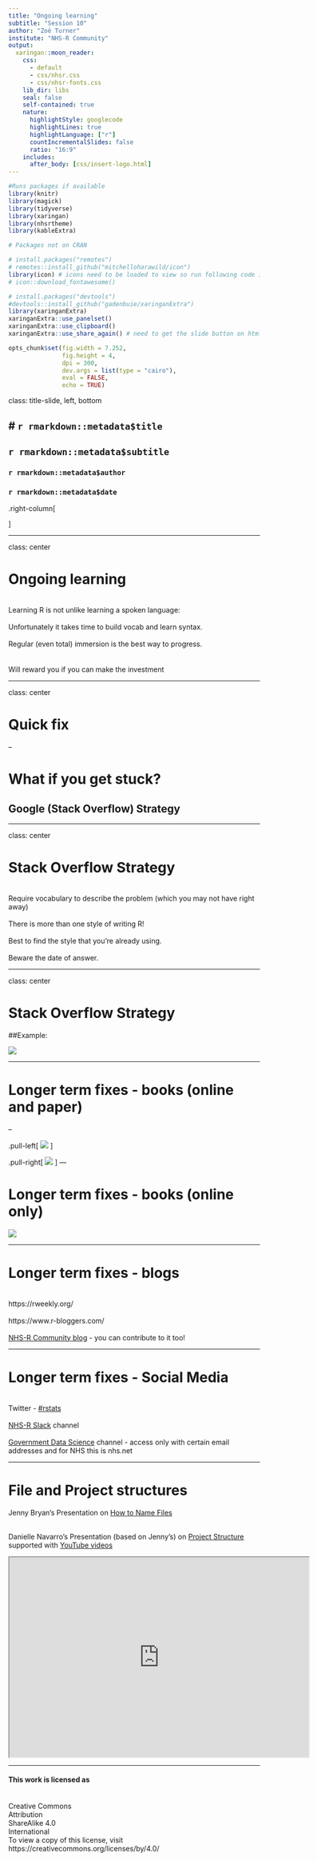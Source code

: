 ```yaml
---
title: "Ongoing learning"
subtitle: "Session 10"
author: "Zoë Turner"
institute: "NHS-R Community"
output:
  xaringan::moon_reader:
    css: 
      - default
      - css/nhsr.css
      - css/nhsr-fonts.css
    lib_dir: libs
    seal: false
    self-contained: true
    nature:
      highlightStyle: googlecode
      highlightLines: true
      highlightLanguage: ["r"]
      countIncrementalSlides: false
      ratio: "16:9"
    includes:
      after_body: [css/insert-logo.html]
---
```


```r

#Runs packages if available
library(knitr)
library(magick)
library(tidyverse)
library(xaringan)
library(nhsrtheme)
library(kableExtra)

# Packages not on CRAN

# install.packages("remotes")
# remotes::install_github("mitchelloharawild/icon")
library(icon) # icons need to be loaded to view so run following code if not already done
# icon::download_fontawesome()

# install.packages("devtools")
#devtools::install_github("gadenbuie/xaringanExtra")
library(xaringanExtra)
xaringanExtra::use_panelset()
xaringanExtra::use_clipboard()
xaringanExtra::use_share_again() # need to get the slide button on html view

opts_chunk$set(fig.width = 7.252,
               fig.height = 4,
               dpi = 300,
               dev.args = list(type = "cairo"),
               eval = FALSE, 
               echo = TRUE)

```

class: title-slide, left, bottom

# `r rmarkdown::metadata$title`
----
## **`r rmarkdown::metadata$subtitle`**
### `r rmarkdown::metadata$author`
### `r rmarkdown::metadata$date`

.right-column[

]

---

class: center

# Ongoing learning

</br> Learning R is not unlike learning a spoken language: </br>
</br> Unfortunately it takes time to build vocab and learn syntax. </br>
</br> Regular (even total) immersion is the best way to progress. </br>
</br>
</br> Will reward you if you can make the investment

---

class: center

# Quick fix

--

# What if you get stuck?

## Google (Stack Overflow) Strategy

---

class: center

# Stack Overflow Strategy

</br> Require vocabulary to describe the problem (which you may not have right away) </br> 
</br> There is more than one style of writing R! </br> 
</br> Best to find the style that you're already using. </br> 
</br> 
Beware the date of answer.

---

class: center

# Stack Overflow Strategy

##Example:

[<img class="center" src="img/session10/stack-overflow.PNG"/>](https://stackoverflow.com/questions/8212699/group) 

---

# Longer term fixes - books (online and paper)

--

.pull-left[
[<img class="center" src="img/session04/r-for-data-science.PNG"/>](https://r4ds.had.co.nz/) 
]

.pull-right[
[<img class="center" src="img/session10/ggplot2-book.PNG"/>](https://ggplot2-book.org/) 
]
---

# Longer term fixes - books (online only)

[<img class="center" src="img/session10/big-book-of-r.png"/>](https://www.bigbookofr.com/index.html)

---

# Longer term fixes - blogs

</br> https://rweekly.org/ </br>
</br> https://www.r-bloggers.com/ </br>
</br> [NHS-R Community blog](https://nhsrcommunity.com/blog/) - you can contribute to it too!

---

# Longer term fixes - Social Media

</br> Twitter - [#rstats](https://twitter.com/search?q=%23rstats&src=typed_query&f=live) </br>
</br> [NHS-R Slack](https://nhsrcommunity.slack.com) channel </br>
</br> [Government Data Science](https://govdatascience.slack.com) channel - access only with certain email addresses and for NHS this is nhs.net


---

# File and Project structures

Jenny Bryan's Presentation on [How to Name Files](https://speakerdeck.com/jennybc/how-to-name-files?slide=6) </br>

</br>
Danielle Navarro's Presentation (based on Jenny's) on [Project Structure](https://slides.djnavarro.net/project-structure/#1) supported with [YouTube videos](https://www.youtube.com/playlist?reload=9&list=PLRPB0ZzEYegPiBteC2dRn95TX9YefYFyy)

<iframe src="https://slides.djnavarro.net/project-structure/#1" width="600" height="400" loading="lazy" allowfullscreen></iframe> <script>fitvids('.shareagain', {players: 'iframe'});</script>

---

#### This work is licensed as
</br> Creative Commons
</br> Attribution
</br> ShareAlike 4.0
</br> International
</br> To view a copy of this license, visit
</br> https://creativecommons.org/licenses/by/4.0/
